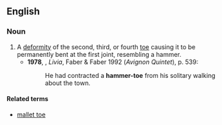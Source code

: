 ==English==
{{wikipedia}}
===Noun===
{{en-noun|sg=[[hammer]] [[toe]]}}

# A [[deformity]] of the second, third, or fourth [[toe]] causing it to be permanently bent at the first joint, resembling a hammer. 
#*'''1978''', {{w|Lawrence Durrell}}, ''Livia'', Faber & Faber 1992 (''Avignon Quintet''), p. 539:
#*:He had contracted a '''hammer-toe''' from his solitary walking about the town.
 
====Related terms====
*[[mallet toe]]